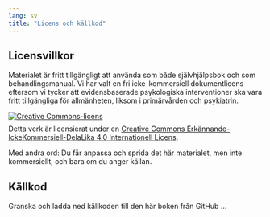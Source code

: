 ```yaml
---
lang: sv
title: "Licens och källkod"
---
```


## Licensvillkor {#sec-licens}

Materialet är fritt tillgängligt att använda som både självhjälpsbok och som behandlingsmanual. Vi har valt en fri icke-kommersiell dokumentlicens eftersom vi tycker att evidensbaserade psykologiska interventioner ska vara fritt tillgängliga för allmänheten, liksom i primärvården och psykiatrin.

[![Creative
Commons-licens](/sites/respekt/media/image/Cc-by-nc-sa_icon.svg){style="border-width:0;margin-bottom:.5rem;"}](http://creativecommons.org/licenses/by-nc-sa/4.0/){rel="license"}\
Detta verk är licensierat under en [Creative Commons
Erkännande-IckeKommersiell-DelaLika 4.0 Internationell
Licens](http://creativecommons.org/licenses/by-nc-sa/4.0/){rel="license"}.

Med andra ord: Du får anpassa och sprida det här materialet, men inte kommersiellt, och bara om du anger källan.

## Källkod

Granska och ladda ned källkoden till den här boken från GitHub ...